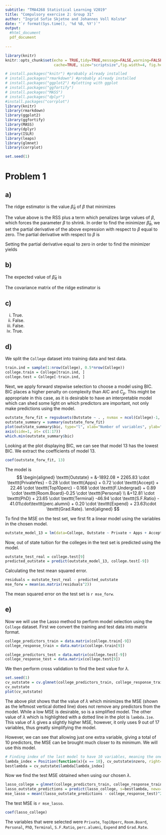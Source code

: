 ```yaml
---
subtitle: "TMA4268 Statistical Learning V2019"
title: "Compulsory exercise 2: Group 31"
author: "Ingrid Sofie Skjetne and Johannes Voll Kolstø"
date: "`r format(Sys.time(), '%d %B, %Y')`"
output: 
  #html_document
  pdf_document
   
---
```


```r
library(knitr)
knitr::opts_chunk$set(echo = TRUE,tidy=TRUE,message=FALSE,warning=FALSE,strip.white=TRUE,prompt=FALSE,
                      cache=TRUE, size="scriptsize",fig.width=4, fig.height=3)
```

```r
# install.packages("knitr") #probably already installed
# install.packages("rmarkdown") #probably already installed
# install.packages("ggplot2") #plotting with ggplot
# install.packages("ggfortify")  
# install.packages("MASS")  
# install.packages("dplyr")
#install.packages("corrplot")
library(knitr)
library(rmarkdown)
library(ggplot2)
library(ggfortify)
library(MASS)
library(dplyr)
library(ISLR)
library(leaps)
library(glmnet)
library(corrplot)

set.seed(1)
```

# Problem 1

## a)

The ridge estimator is the value $\hat{\beta}_{R}$ of $\beta$ that minimizes  
\begin{align*}
  \text{RSS} + \lambda \sum_{j=1}^p \beta_j^2 &= (y-X\beta)^\text{T}(y-X\beta) + \lambda \beta^\text{T}\beta \\
  &= (y^\text{T} - \beta^\text{T} X^\text{T})(y-X \beta) + \lambda \beta^\text{T}\beta\\
  &= (y^\text{T} - \beta^\text{T} X^\text{T})y - (y^\text{T} - \beta^\text{T} X^\text{T}) X\beta + \lambda \beta^\text{T}\beta\\
  &= y^\text{T}y -\beta^\text{T}X^\text{T}y-y^\text{T}X\beta + \beta^\text{T}X^\text{T}X\beta +\lambda \beta^\text{T}\beta.\\
\end{align*}

The value above is the $\text{RSS}$ plus a term which penalizes large values of $\beta$, which forces the parameter $\beta$ to shrink. In order to find the minimizer $\hat{\beta}_{R}$, we set the partial derivative of the above expression with respect to $\beta$ equal to zero. The partial derivative with respect to $\beta$ is 
\begin{align*}
&\frac{\partial}{\partial \beta} \left(  (y-X\beta)^\text{T}(y-X\beta) + \lambda \beta^\text{T}\beta  \right) \\
=& \frac{\partial}{\partial \beta} \left(  y^\text{T}y -\beta^\text{T}X^\text{T}y-y^\text{T}X\beta + \beta^\text{T}X^\text{T}X\beta +\lambda \beta^\text{T}\beta  \right) \\
=& -2X^\text{T}y+2X^\text{T}X\beta +2\lambda I.
\end{align*}

Setting the partial derivative equal to zero in order to find the minimizer yields
\begin{align*}
-2X^\text{T}y+2X^\text{T}X\hat{\beta}_{R} +2\lambda I \hat{\beta}_{R} &= 0\\
\implies -X^\text{T}y+X^\text{T}X\hat{\beta}_{R} +\lambda I\hat{\beta}_{R} &= 0 \\
\implies X^\text{T}X\hat{\beta}_{R} +\lambda I\hat{\beta}_{R} &= X^\text{T}y \\
\implies \hat{\beta}_{R} &= (X^\text{T}X +\lambda I)^{-1}X^\text{T}y.
\end{align*}


## b)

The expected value of $\hat{\beta}_{R}$ is 
\begin{align*}
(X^\text{T}X +\lambda I)^{-1}X^\text{T}X\beta.
\end{align*}


The covariance matrix of the ridge estimator is 
\begin{align*}
&(X^\text{T}X +\lambda I)^{-1}X^\text{T} \text{Var}(Y) ((X^\text{T}X +\lambda I)^{-1}X^\text{T})^\text{T} \\
=& (X^\text{T}X +\lambda I)^{-1}X^\text{T} \sigma^2 I ((X^\text{T}X +\lambda I)^{-1}X^\text{T})^\text{T} \\
=& \sigma^2 (X^\text{T}X +\lambda I)^{-1}X^\text{T}  X((X^\text{T}X +\lambda I)^{-1})^\text{T}. \\
\end{align*}


## c)

i. True.
ii. False.
iii. False.
iv. True. 


## d)

We split the `College` dataset into training data and test data.
```r
train.ind = sample(1:nrow(College), 0.5*nrow(College))
college.train = College[train.ind, ]
college.test = College[-train.ind, ]
```

Next, we apply forward stepwise selection to choose a model using BIC. BIC places a higher penalty on complexity than AIC and $C_p$. This might be appropriate in this case, as it is desirable to have an interpretable model which can shed some light on which predictors are important, not only make predictions using the model. 

```r
outstate_forw_fit = regsubsets(Outstate ~ . , nvmax = ncol(College)-1, data=College, method="forward")
outstate_summary = summary(outstate_forw_fit)
plot(outstate_summary$bic, type="l", xlab="Number of variables", ylab="BIC")
axis(side=1, at= c(1:17))
which.min(outstate_summary$bic)
```

Looking at the plot displaying $\text{BIC}$, we can see that model 13 has the lowest $\text{BIC}$. We extract the coefficients of model 13.
```r
coef(outstate_forw_fit, 13)
```
The model is 
$$
\begin{aligned}
\texttt{Outstate} = &-1892.08 + 2265.83 \cdot \texttt{PrivateYes} - 0.28 \cdot \texttt{Apps} + 0.72 \cdot \texttt{Accept} + 22.46 \cdot \texttt{Top10perc} - 0.168 \cdot \texttt{F.Undergrad} + 0.89 \cdot \texttt{Room.Board}-0.25 \cdot \texttt{Personal} \\
&+12.81 \cdot \texttt{PhD} + 23.65 \cdot \texttt{Terminal} -46.94 \cdot \texttt{S.F.Ratio} - 41.01\cdot\texttt{perc.alumni} + 0.20 \cdot \texttt{Expend} + 23.63\cdot \texttt{Grad.Rate}.
\end{aligned}
$$

To find the MSE on the test set, we first fit a linear model using the variables in the chosen model.

```r
outstate_model_13 = lm(data=College, Outstate ~ Private + Apps + Accept + Top10perc + F.Undergrad + Room.Board + Personal + PhD + Terminal + S.F.Ratio + perc.alumni + Expend + Grad.Rate)
```

Now, out of state tuition for the colleges in the test set is predicted using the model.

```r
outstate_test_real = college.test[9]
predicted_outstate = predict(outstate_model_13, college.test[-9])
```

Calculating the test mean squared error.
```r
residuals = outstate_test_real - predicted_outstate
mse_forw = mean(as.matrix(residuals^2))
```
The mean squared error on the test set is `r mse_forw`. 

## e)

Now we will use the Lasso method to perform model selection using the `College` dataset. First we convert the training and test data into matrix format.
```r
college_predictors_train = data.matrix(college.train[-9])
college_response_train = data.matrix(college.train[9])

college_predictors_test = data.matrix(college.test[-9])
college_response_test = data.matrix(college.test[9])
```

We then perform cross validation to find the best value for $\lambda$. 
```r
set.seed(1)
cv_outstate = cv.glmnet(college_predictors_train, college_response_train, alpha=1, nfolds=10)
cv_outstate
plot(cv_outstate)
```

The above plot shows that the value of $\lambda$ which minimizes the $\text{MSE}$ (shown as the leftmost vertical dotted line) does not remove any predictors from the model. While a low $\text{MSE}$ is desirable, so is a simplified model. The other value of $\lambda$ which is highlighted with a dotted line in the plot is `lambda.1se`. This value of $\lambda$ gives a slightly higher $\text{MSE}$, however, it only uses $9$ out of $17$ variables, thus greatly simplifying the model. 

However, we can see that allowing just one extra variable, giving a total of 10 predictors, the $\text{MSE}$ can be brought much closer to its minimum. We will use this model. 

```r
# Finding index of the last model to have 10 variables, meaning the one with the smallest MSE.
lambda_index = Position(function(x){x == 10}, cv_outstate$nzero, right=TRUE)
bestlambda = cv_outstate$lambda[lambda_index]
```

Now we find the test MSE obtained when using our chosen $\lambda$. 

```r
lasso_college = glmnet(college_predictors_train, college_response_train, lambda=bestlambda)
lasso_outstate_predictions = predict(lasso_college, s=bestlambda, newx=college_predictors_test)
mse_lasso = mean((lasso_outstate_predictions - college_response_test)^2)
```
The test MSE is `r mse_lasso`.

```r
coef(lasso_college)
```
The variables that were selected were `Private`, `Top10perc`, `Room.Board`, `Personal`, `PhD`, `Terminal`, `S.F.Ratio`, `perc.alumni`, `Expend` and `Grad.Rate`. 


